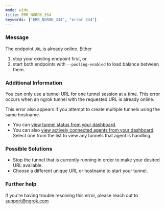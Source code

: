 ```yaml
---
mode: wide
title: ERR_NGROK_334
keywords: ["ERR_NGROK_334", "error 334"]
---
```


### Message

The endpoint `URL` is already online. Either

1. stop your existing endpoint first, or
2. start both endpoints with `--pooling-enabled` to load balance between them.

### Additional Information

You can only use a tunnel URL for one tunnel session at a time. This error occurs when an ngrok tunnel with the requested URL is already online.

This error also appears if you attempt to create multiple tunnels using the same hostname.

- You can [view tunnel status from your dashboard](https://dashboard.ngrok.com/endpoints).
- You can also [view actively connected agents from your dashboard](https://dashboard.ngrok.com/agents). Select one from the list to view any tunnels that agent is handling.

### Possible Solutions

- Stop the tunnel that is currently running in order to make your desired URL available.
- Choose a different unique URL or hostname to start your tunnel.

### Further help

If you're having trouble resolving this error, please reach out to [support@ngrok.com](mailto:support@ngrok.com?subject=Help%20with%20ERR_NGROK_334)
